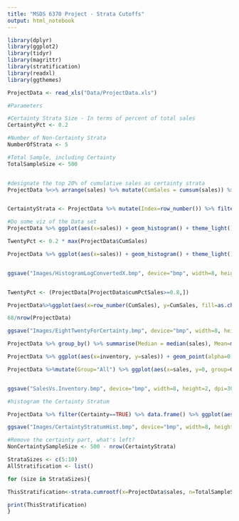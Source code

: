 ```yaml
---
title: "MSDS 6370 Project - Strata Cutoffs"
output: html_notebook
---
```


```r
library(dplyr)
library(ggplot2)
library(tidyr)
library(magrittr)
library(stratification)
library(readxl)
library(ggthemes)
```


```r
ProjectData <- read_xls("Data/ProjectData.xls")

```



```r
#Parameters

#Certainty Strata Size - In terms of percent of total sales
CertaintyPct <- 0.2

#Number of Non-Certainty Strata
NumberOfStrata <- 5

#Total Sample, including Certainty
TotalSampleSize <- 500



```



```r
#designate the top 20% of cumulative sales as certainty strata
ProjectData %<>% arrange(sales) %>% mutate(CumSales = cumsum(sales)) %>% mutate(cumPctSales = CumSales/sum(sales)) %>% mutate(Certainty=ifelse(cumPctSales>0.8, TRUE, FALSE))


CertaintyStrata <- ProjectData %>% mutate(Index=row_number()) %>% filter(Certainty==TRUE) %>% select(Index)

#Do some viz of the Data set
ProjectData %>% ggplot(aes(x=sales)) + geom_histogram() + theme_light()

TwentyPct <- 0.2 * max(ProjectData$CumSales)

ProjectData %>% ggplot(aes(x=sales)) + geom_histogram() + theme_light()  + scale_x_log10("Cumulative Sales Dollars on Log Scale", labels=scales::comma) + scale_y_continuous(labels=scales::comma, "Count of Companies") + ggtitle("Histogram of Sales By Company", "Median Sales of $62,033")


ggsave("Images/HistogramLogConvertedX.bmp", device="bmp", width=8, height=2, dpi=300)


TwentyPct <- (ProjectData[ProjectData$cumPctSales>=0.8,])

ProjectData%>%ggplot(aes(x=row_number(CumSales), y=CumSales, fill=as.character(Certainty))) + geom_bar(stat='identity') + theme_light() + scale_y_continuous("Cumulative Sales Dollars", labels=scales::dollar) + scale_x_continuous(labels=scales::comma, "Count of Companies") + ggtitle("68 Companies Comprise Final 20% of Sales", "These Companies Comprise 0.7% of Number of Companies") + scae_fill_manual(values=c("#dadada", "#ffbe00")) + theme(legend.position = "none") 

68/nrow(ProjectData)

ggsave("Images/EightTwentyForCertainty.bmp", device="bmp", width=8, height=2, dpi=300)

```

```r

ProjectData %>% group_by() %>% summarise(Median = median(sales), Mean=mean(sales), StdDev = sd(sales))

```

```r
ProjectData %>% ggplot(aes(x=inventory, y=sales)) + geom_point(alpha=0.1) + theme_light() + scale_x_log10("Inventory in Dollars", labels=scales::dollar) + scale_y_log10("Sales in Dollars", labels=scales::dollar)

ProjectData %>%mutate(Group="All") %>% ggplot(aes(x=sales, y=0, group=Group)) + geom_boxplot() + theme_light() + scale_x_log10("sales in Dollars", labels=scales::dollar)


ggsave("SalesVs.Inventory.bmp", device="bmp", width=8, height=2, dpi=300)

```



```r
#histogram the Certainty Stratum

ProjectData %>% filter(Certainty==TRUE) %>% data.frame() %>% ggplot(aes(x=sales)) + geom_histogram() + theme_light() + scale_x_log10("Sales Shown on Log Scale", labels=scales::dollar) + scale_y_continuous("Count of Companies") + ggtitle("Certainty Stratum Includes Largest Sales Values", "Sales ")

ggsave("Images/CertaintyStratumHist.bmp", device="bmp", width=8, height=2, dpi=300)
```


```r

#Remove the certainty part, what's left?
NonCertaintySampleSize <- 500 - nrow(CertaintyStrata)

StrataSizes <- c(5:10)
AllStratification <- list()

for (size in StrataSizes){

ThisStratification<-strata.cumrootf(x=ProjectData$sales, n=TotalSampleSize, Ls = size, certain = CertaintyStrata$Index)

print(ThisStratification)
}

```
